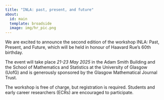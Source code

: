 ```yaml
---
title: "INLA: past, present, and future"
about:
  id: main
  template: broadside
  image: img/hr_pic.png
---
```


:::{#main}
We are excited to announce the second edition of the workshop INLA: Past, Present, and Future, which will be held in honour of Haavard Rue's 60th birthday. 

The event will take place *21-23 May 2025* in the Adam Smith Building and the School of Mathematics and Statistics at the University of Glasgow (UofG) and is generously sponsored by the Glasgow Mathematical Journal Trust.

The workshop is free of charge, but registration is required. Students and early career researchers (ECRs) are encouraged to participate.

:::


